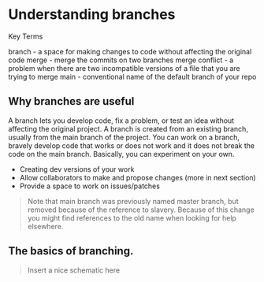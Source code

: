 # Understanding branches

Key Terms

branch - a space for making changes to code without affecting the original code
merge - merge the commits on two branches
merge conflict - a problem when there are two incompatible versions of a file that you are trying to merge
main - conventional name of the default branch of your repo

## Why branches are useful

A branch lets you develop code, fix a problem, or test an idea without affecting the original project. A branch is created from an existing branch, usually from the main branch of the project. You can work on a branch, bravely develop code that works or does not work and it does not break the code on the main branch. Basically, you can experiment on your own.

-   Creating dev versions of your work
-   Allow collaborators to make and propose changes (more in next section)
-   Provide a space to work on issues/patches

> Note that main branch was previously named master branch, but removed because of the reference to slavery. Because of this change you might find references to the old name when looking for help elsewhere.

## The basics of branching.

> Insert a nice schematic here